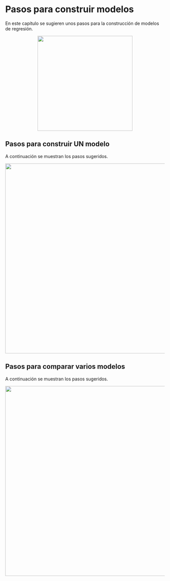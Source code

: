 # Pasos para construir modelos {#pasos}
En este capítulo se sugieren unos pasos para la construcción de modelos de regresión.

<p align="center">
  <img src="images/construir_modelos.gif" width="300">
</p>

## Pasos para construir UN modelo {-}
A continuación se muestran los pasos sugeridos.

<p align="center">
  <img src="images/pasos1.png" width="600">
</p>

## Pasos para comparar varios modelos {-}
A continuación se muestran los pasos sugeridos.

<p align="center">
  <img src="images/pasos2.png" width="600">
</p>
